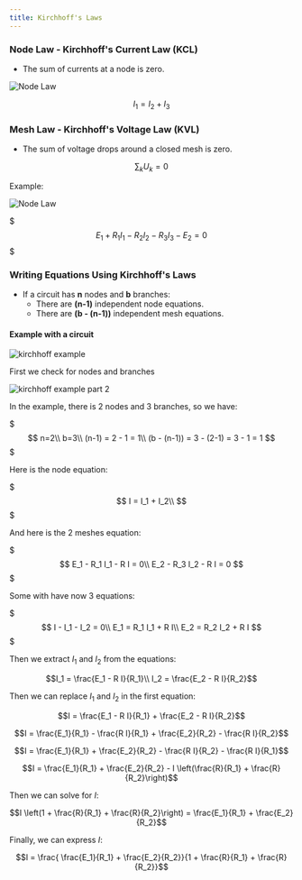 ```yaml
---
title: Kirchhoff's Laws
---
```



### Node Law - Kirchhoff's Current Law (KCL)

- The sum of currents at a node is zero.


<div class="supercenter">
  <Image src={node_law} alt="Node Law" width={200} />
</div>

```math
I_1 = I_2 + I_3
```

### Mesh Law - Kirchhoff's Voltage Law (KVL)

- The sum of voltage drops around a closed mesh is zero.

```math
\sum_k U_k = 0
```

Example:


<div class="supercenter">
  <Image src={kirchhoff_voltage} alt="Node Law" width={600} />
</div>


$$$
E_1 + R_1 I_1 - R_2 I_2 - R_3 I_3 - E_2 = 0
$$$

### Writing Equations Using Kirchhoff's Laws

- If a circuit has **n** nodes and **b** branches:
  - There are **(n-1)** independent node equations.
  - There are **(b - (n-1))** independent mesh equations.

#### Example with a circuit


<div class="supercenter">
  <Image src={kirchhoff} alt="kirchhoff example" width={500} />
</div>

First we check for nodes and branches


<div class="supercenter">
  <Image src={kirchhoff_2} alt="kirchhoff example part 2" width={500} />
</div>

In the example, there is 2 nodes and 3 branches, so we have:

$$$
n=2\\
b=3\\
(n-1) = 2 - 1 = 1\\
(b - (n-1)) = 3 - (2-1) = 3 - 1 = 1
$$$

Here is the node equation:

$$$
I = I_1 + I_2\\
$$$

And here is the 2 meshes equation:

$$$
E_1 - R_1 I_1 - R I = 0\\
E_2 - R_3 I_2 - R I = 0
$$$

Some with have now 3 equations:

$$$
I - I_1 - I_2 = 0\\
E_1 = R_1 I_1 + R I\\
E_2 = R_2 I_2 + R I
$$$

Then we extract $I_1$ and $I_2$ from the equations:
```math
I_1 = \frac{E_1 - R I}{R_1}\\
I_2 = \frac{E_2 - R I}{R_2}
```
Then we can replace $I_1$ and $I_2$ in the first equation:

```math
I = \frac{E_1 - R I}{R_1} + \frac{E_2 - R I}{R_2}
```

```math
I = \frac{E_1}{R_1} - \frac{R I}{R_1} + \frac{E_2}{R_2} - \frac{R I}{R_2}
```

```math
I = \frac{E_1}{R_1}  + \frac{E_2}{R_2} - \frac{R I}{R_2} - \frac{R I}{R_1}
```

```math
I = \frac{E_1}{R_1}  + \frac{E_2}{R_2} - I \left(\frac{R}{R_1} + \frac{R}{R_2}\right)
```

Then we can solve for $I$:

```math
I \left(1 + \frac{R}{R_1} + \frac{R}{R_2}\right) = \frac{E_1}{R_1} + \frac{E_2}{R_2}
```

Finally, we can express $I$:

```math
I = \frac{ \frac{E_1}{R_1} + \frac{E_2}{R_2}}{1 + \frac{R}{R_1} + \frac{R}{R_2}}
```
